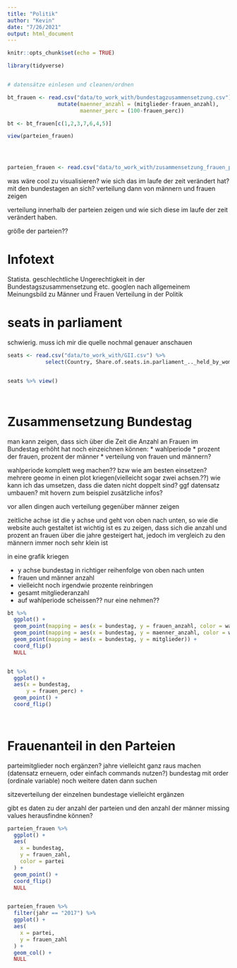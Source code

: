 ```yaml
---
title: "Politik"
author: "Kevin"
date: "7/26/2021"
output: html_document
---
```


```r
knitr::opts_chunk$set(echo = TRUE)

library(tidyverse)


# datensätze einlesen und cleanen/ordnen

bt_frauen <- read.csv("data/to_work_with/bundestagzusammensetzung.csv") %>% 
                mutate(maenner_anzahl = (mitglieder-frauen_anzahl),
                       maenner_perc = (100-frauen_perc))

bt <- bt_frauen[c(1,2,3,7,6,4,5)]

view(parteien_frauen)




parteien_frauen <- read.csv("data/to_work_with/zusammensetzung_frauen_parteien.csv")

```
was wäre cool zu visualisieren?
wie sich das im laufe der zeit verändert hat? mit den bundestagen an sich?
verteilung dann von männern und frauen zeigen

verteilung innerhalb der parteien zeigen und wie sich diese im laufe der zeit verändert haben.

größe der parteien??




# Infotext

Statista. geschlechtliche Ungerechtigkeit in der Bundestagszusammensetzung etc.
googlen nach allgemeinem Meinungsbild zu Männer und Frauen Verteilung in der Politik


# seats in parliament

schwierig. muss ich mir die quelle nochmal genauer anschauen


```r

seats <- read.csv("data/to_work_with/GII.csv") %>% 
            select(Country, Share.of.seats.in.parliament_.._held_by_women.)


seats %>% view()




```





# Zusammensetzung Bundestag 

man kann zeigen, dass sich über die Zeit die Anzahl an Frauen im Bundestag erhöht hat
noch einzeichnen können:
* wahlperiode
* prozent der frauen, prozent der männer
* verteilung von frauen und männern?


wahlperiode komplett weg machen?? bzw wie am besten einsetzen?
mehrere geome in einen plot kriegen(vielleicht sogar zwei achsen.??)
wie kann ich das umsetzen, dass die daten nicht doppelt sind? ggf datensatz umbauen? mit hovern zum beispiel zusätzliche infos?

vor allen dingen auch verteilung gegenüber männer zeigen

zeitliche achse ist die y achse und geht von oben nach unten, so wie die website auch gestaltet ist
wichtig ist es zu zeigen, dass sich die anzahl und prozent an frauen über die jahre gesteigert hat, jedoch im vergleich zu den männern immer noch sehr klein ist


in eine grafik kriegen

* y achse bundestag in richtiger reihenfolge von oben nach unten
* frauen und männer anzahl
* vielleicht noch irgendwie prozente reinbringen
* gesamt mitgliederanzahl
* auf wahlperiode scheissen?? nur eine nehmen??


```r

bt %>%
  ggplot() +
  geom_point(mapping = aes(x = bundestag, y = frauen_anzahl, color = wahlperiode)) +
  geom_point(mapping = aes(x = bundestag, y = maenner_anzahl, color = wahlperiode)) +
  geom_point(mapping = aes(x = bundestag, y = mitglieder)) +
  coord_flip()
  NULL


bt %>% 
  ggplot() +
  aes(x = bundestag,
      y = frauen_perc) +
  geom_point() +
  coord_flip()
  
  


```

# Frauenanteil in den Parteien

parteimitglieder noch ergänzen?
jahre vielleicht ganz raus machen (datensatz erneuern, oder einfach commands nutzen?)
bundestag mit order (ordinale variable)
noch weitere daten dann suchen

sitzeverteilung der einzelnen bundestage vielleicht ergänzen


gibt es daten zu der anzahl der parteien und den anzahl der männer
missing values herausfindne können?

```r
parteien_frauen %>%
  ggplot() +
  aes(
    x = bundestag,
    y = frauen_zahl,
    color = partei
  ) +
  geom_point() +
  coord_flip()
  NULL


parteien_frauen %>%
  filter(jahr == "2017") %>% 
  ggplot() +
  aes(
    x = partei,
    y = frauen_zahl
  ) +
  geom_col() +
  NULL


```

